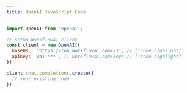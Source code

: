 ```yaml
---
title: OpenAI JavaScript Code
---
```


```javascript
import OpenAI from 'openai';

// setup WorkflowAI client
const client = new OpenAI({
  baseURL: 'https://run.workflowai.com/v1', // [!code highlight]
  apiKey: 'wai-***', // workflowai.com/keys // [!code highlight]
});

client.chat.completions.create({
  // your existing code
})
``` 